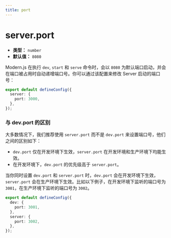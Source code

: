 ```yaml
---
title: port
---
```


# server.port

- **类型：** `number`
- **默认值：** `8080`

Modern.js 在执行 `dev`, `start` 和 `serve` 命令时，会以 `8080` 为默认端口启动，并会在端口被占用时自动递增端口号。你可以通过该配置来修改 Server 启动的端口号：

```ts title="modern.config.ts"
export default defineConfig({
  server: {
    port: 3000,
  },
});
```

### 与 dev.port 的区别

大多数情况下，我们推荐使用 `server.port` 而不是 `dev.port` 来设置端口号，他们之间的区别如下：

- `dev.port` 仅在开发环境下生效，`server.port` 在开发环境和生产环境下均能生效。
- 在开发环境下，`dev.port` 的优先级高于 `server.port`。

当你同时设置 `dev.port` 和 `server.port` 时，`dev.port` 会在开发环境下生效，`server.port` 会在生产环境下生效。比如以下例子，在开发环境下监听的端口号为 `3001`，在生产环境下监听的端口号为 `3002`。

```ts title="modern.config.ts"
export default defineConfig({
  dev: {
    port: 3001,
  },
  server: {
    port: 3002,
  },
});
```
